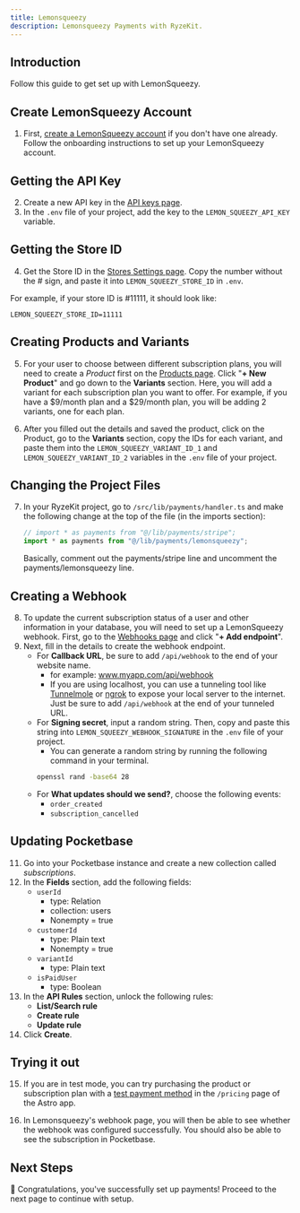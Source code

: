 ```yaml
---
title: Lemonsqueezy
description: Lemonsqueezy Payments with RyzeKit.
---
```


## Introduction

Follow this guide to get set up with LemonSqueezy.

## Create LemonSqueezy Account

1. First, [create a LemonSqueezy account](https://app.lemonsqueezy.com/register) if you don't have one already. Follow the onboarding instructions to set up your LemonSqueezy account.

## Getting the API Key

2. Create a new API key in the [API keys page](https://app.lemonsqueezy.com/settings/api).
3. In the `.env` file of your project, add the key to the `LEMON_SQUEEZY_API_KEY` variable.

## Getting the Store ID

4. Get the Store ID in the [Stores Settings page](https://app.lemonsqueezy.com/settings/stores). Copy the number without the # sign, and paste it into `LEMON_SQUEEZY_STORE_ID` in `.env`.

For example, if your store ID is #11111, it should look like:

```env filename=".env" copy
LEMON_SQUEEZY_STORE_ID=11111
```

## Creating Products and Variants

5. For your user to choose between different subscription plans, you will need to create a *Product* first on the [Products page](https://app.lemonsqueezy.com/products). Click "**+ New Product**" and go down to the **Variants** section. Here, you will add a variant for each subscription plan you want to offer. For example, if you have a $9/month plan and a $29/month plan, you will be adding 2 variants, one for each plan.

6. After you filled out the details and saved the product, click on the Product, go to the **Variants** section, copy the IDs for each variant, and paste them into the `LEMON_SQUEEZY_VARIANT_ID_1` and `LEMON_SQUEEZY_VARIANT_ID_2` variables in the `.env` file of your project.

## Changing the Project Files

7. In your RyzeKit project, go to `/src/lib/payments/handler.ts` and make the following change at the top of the file (in the imports section):
    ```typescript filename="/src/lib/payments/handler.ts" copy
    // import * as payments from "@/lib/payments/stripe";
    import * as payments from "@/lib/payments/lemonsqueezy";
    ```
    Basically, comment out the payments/stripe line and uncomment the payments/lemonsqueezy line.

## Creating a Webhook

8. To update the current subscription status of a user and other information in your database, you will need to set up a LemonSqueezy webhook. First, go to the [Webhooks page](https://app.lemonsqueezy.com/settings/webhooks) and click "**+ Add endpoint**".
9. Next, fill in the details to create the webhook endpoint.
    * For **Callback URL**, be sure to add `/api/webhook` to the end of your website name.
        * for example: www.myapp.com/api/webhook
        * If you are using localhost, you can use a tunneling tool like [Tunnelmole](https://github.com/robbie-cahill/tunnelmole-client) or [ngrok](https://ngrok.com/) to expose your local server to the internet. Just be sure to add `/api/webhook` at the end of your tunneled URL.
    * For **Signing secret**, input a random string. Then, copy and paste this string into `LEMON_SQUEEZY_WEBHOOK_SIGNATURE` in the `.env` file of your project.
        * You can generate a random string by running the following command in your terminal.
        ```bash copy
        openssl rand -base64 28
        ```
    * For **What updates should we send?**, choose the following events:
        * `order_created`
        * `subscription_cancelled`

## Updating Pocketbase

11. Go into your Pocketbase instance and create a new collection called *subscriptions*.
12. In the **Fields** section, add the following fields:
    * `userId`
        * type: Relation
        * collection: users
        * Nonempty = true
    * `customerId`
        * type: Plain text
        * Nonempty = true
    * `variantId`
        * type: Plain text
    * `isPaidUser`
        * type: Boolean
13. In the **API Rules** section, unlock the following rules:
    * **List/Search rule**
    * **Create rule**
    * **Update rule**
14. Click **Create**.

## Trying it out

15. If you are in test mode, you can try purchasing the product or subscription plan with a [test payment method](https://docs.lemonsqueezy.com/guides/developer-guide/testing-going-live) in the `/pricing` page of the Astro app.

16. In Lemonsqueezy's webhook page, you will then be able to see whether the webhook was configured successfully. You should also be able to see the subscription in Pocketbase.

## Next Steps

🚀 Congratulations, you've successfully set up payments! Proceed to the next page to continue with setup.